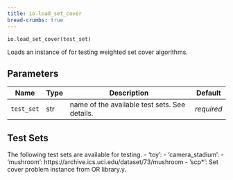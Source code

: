 ```yaml
---
title: io.load_set_cover
bread-crumbs: true
---
```

`io.load_set_cover(test_set)`

Loads an instance of for testing weighted set cover algorithms.

## Parameters

| Name       | Type   | Description                                   | Default    |
|------------|--------|-----------------------------------------------|------------|
| `test_set` | str    | name of the available test sets. See details. | _required_ |

## Test Sets

The following test sets are available for testing.
- 'toy':
- 'camera_stadium':
- 'mushroom': https://archive.ics.uci.edu/dataset/73/mushroom
- 'scp*': Set cover problem instance from OR library.y.